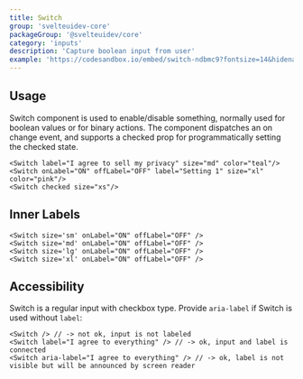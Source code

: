 ```yaml
---
title: Switch
group: 'svelteuidev-core'
packageGroup: '@svelteuidev/core'
category: 'inputs'
description: 'Capture boolean input from user'
example: 'https://codesandbox.io/embed/switch-ndbmc9?fontsize=14&hidenavigation=1&module=%2FApp.svelte&theme=dark&view=preview'
---
```


## Usage

Switch component is used to enable/disable something, normally used for boolean values or for binary actions. The component dispatches an on change event, and supports a checked prop for programmatically setting the checked state.

```tsx
<Switch label="I agree to sell my privacy" size="md" color="teal"/>
<Switch onLabel="ON" offLabel="OFF" label="Setting 1" size="xl" color="pink"/>
<Switch checked size="xs"/>
```

## Inner Labels

```tsx
<Switch size='sm' onLabel="ON" offLabel="OFF" />
<Switch size='md' onLabel="ON" offLabel="OFF" />
<Switch size='lg' onLabel="ON" offLabel="OFF" />
<Switch size='xl' onLabel="ON" offLabel="OFF" />
```

## Accessibility

Switch is a regular input with checkbox type. Provide `aria-label` if Switch is used without `label`:

```tsx
<Switch /> // -> not ok, input is not labeled
<Switch label="I agree to everything" /> // -> ok, input and label is connected
<Switch aria-label="I agree to everything" /> // -> ok, label is not visible but will be announced by screen reader
```
